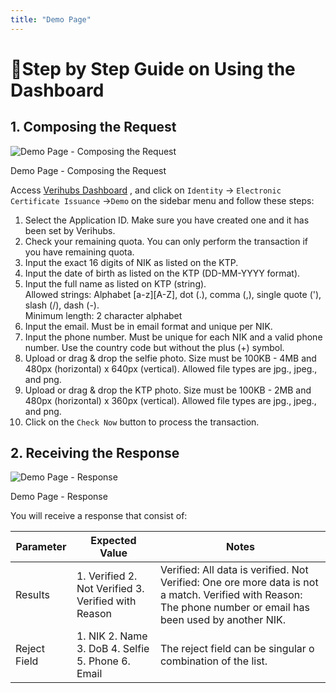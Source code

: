 ```yaml
---
title: "Demo Page"
---
```

# 🎈Step by Step Guide on Using the Dashboard

## 1\. Composing the Request

<img className="block" src="images/files_readme_io/_4d0cb3d_image.png" alt="Demo Page - Composing the Request" />

Demo Page - Composing the Request

  

Access [Verihubs Dashboard](https://app.verihubs.com)
, and click on `Identity` -> `Electronic Certificate Issuance` ->`Demo` on the sidebar menu and follow these steps:

1.  Select the Application ID. Make sure you have created one and it has been set by Verihubs.
2.  Check your remaining quota. You can only perform the transaction if you have remaining quota.
3.  Input the exact 16 digits of NIK as listed on the KTP.
4.  Input the date of birth as listed on the KTP (DD-MM-YYYY format).
5.  Input the full name as listed on KTP (string).  
    Allowed strings: Alphabet \[a-z\]\[A-Z\], dot (.), comma (,), single quote ('), slash (/), dash (-).  
    Minimum length: 2 character alphabet
6.  Input the email. Must be in email format and unique per NIK.
7.  Input the phone number. Must be unique for each NIK and a valid phone number. Use the country code but without the plus (+) symbol.
8.  Upload or drag & drop the selfie photo. Size must be 100KB - 4MB and 480px (horizontal) x 640px (vertical). Allowed file types are jpg., jpeg., and png.
9.  Upload or drag & drop the KTP photo. Size must be 100KB - 2MB and 480px (horizontal) x 360px (vertical). Allowed file types are jpg., jpeg., and png.
10.  Click on the `Check Now` button to process the transaction.

## 2\. Receiving the Response

<img className="block" src="images/files_readme_io/_b31fb73_image.png" alt="Demo Page - Response" />

Demo Page - Response

You will receive a response that consist of:

  

| Parameter | Expected Value | Notes |
| --- | --- | --- |
| Results | 1\. Verified  2\. Not Verified  3\. Verified with Reason | Verified: All data is verified.  Not Verified: One ore more data is not a match.  Verified with Reason: The phone number or email has been used by another NIK. |
| Reject Field | 1\. NIK  2\. Name  3\. DoB  4\. Selfie  5\. Phone  6\. Email | The reject field can be singular o combination of the list. |